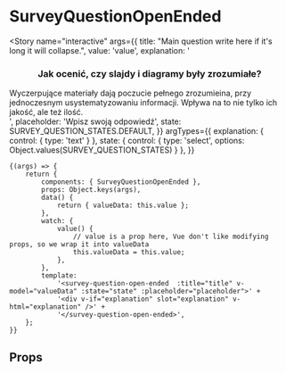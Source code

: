 
<Meta
	title="components/SurveyQuestions/SurveyQuestionOpenEnded"
	component={SurveyQuestionOpenEnded}
/>

# SurveyQuestionOpenEnded

<Story
	name="interactive"
	args={{
		title: "Main question write here if it's long it will collapse.",
		value: 'value',
		explanation:
			'<h3 class="-headlineL -textRegular" style="text-align: center; margin-bottom: 16px;">Jak ocenić, czy slajdy i diagramy były zrozumiałe?</h3><div>Wyczerpujące materiały dają poczucie pełnego zrozumieina, przy jednoczesnym usystematyzowaniu informacji. Wpływa na to nie tylko ich jakość, ale też ilość.</div>',
		placeholder: 'Wpisz swoją odpowiedź',
		state: SURVEY_QUESTION_STATES.DEFAULT,
	}}
	argTypes={{
		explanation: { control: { type: 'text' } },
		state: { control: { type: 'select', options: Object.values(SURVEY_QUESTION_STATES) } },
	}}
>
	{(args) => {
		return {
			components: { SurveyQuestionOpenEnded },
			props: Object.keys(args),
			data() {
				return { valueData: this.value };
			},
			watch: {
				value() {
					// value is a prop here, Vue don't like modifying props, so we wrap it into valueData
					this.valueData = this.value;
				},
			},
			template:
				'<survey-question-open-ended  :title="title" v-model="valueData" :state="state" :placeholder="placeholder">' +
				'<div v-if="explanation" slot="explanation" v-html="explanation" />' +
				'</survey-question-open-ended>',
		};
	}}
</Story>

## Props

<Props of={SurveyQuestionOpenEnded} />
